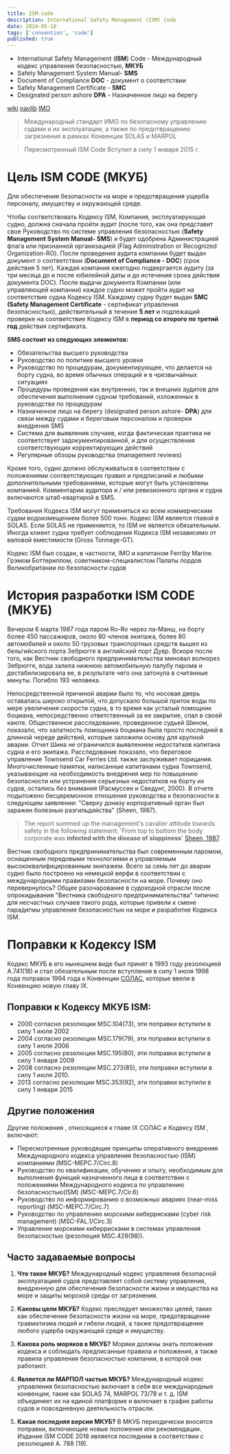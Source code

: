 ```yaml
---
title: ISM-code
description: International Safety Management (ISM) Code
date: 2024-05-10
tags: ['convention', 'code']
published: true
---
```


- International Safety Management (**ISM**) Code - Международный кодекс
  управления безопасностью, **МКУБ**
- Safety Management System Manual- **SMS**
- Document of Compliance **DOC** - документ о соответствии
- Safety Management Certificate - **SMC**
- Designated person ashore **DPA** - Назначенное лицо на берегу

[wiki](https://en.m.wikipedia.org/wiki/International_Safety_Management_Code)
[navlib](https://navlib.net/ism-code/)
[IMO](https://www.imo.org/en/OurWork/HumanElement/Pages/ISMCode.aspx)

> Международный стандарт ИМО по безопасному управлению судами и их эксплуатации,
> а также по предотвращению загрязнения в рамках Конвенции SOLAS и MARPOL

> Пересмотренный ISM Code Вступил в силу 1 января 2015 г.

# Цель ISM CODE (МКУБ)

Для обеспечения безопасности на море и предотвращения ущерба персоналу,
имуществу и окружающей среде.

Чтобы соответствовать Кодексу ISM, Компания, эксплуатирующая судно, должна
сначала пройти аудит (после того, как она представит свое Руководство по системе
управления безопасностью (**Safety Management System Manual- SMS**) и будет
одобрена Администрацией флага или признанной организацией (Flag Administration
or Recognized Organization-RO). После проведения аудита компании будет выдан
документ о соответствии (**Document of Compliance - DOC**) (срок действия 5
лет). Каждая компания ежегодно подвергается аудиту (за три месяца до и после
юбилейной даты и до истечения срока действия документа DOC). После выдачи
документа Компании (или управляющей компании) каждое судно может пройти аудит на
соответствие судна Кодексу ISM. Каждому судну будет выдан **SMC (Safety
Management Certificate** - сертификат управления безопасностью), действительный
в течение **5 лет** и подлежащий проверке на соответствие Кодексу ISM в **период
со второго по третий год** действия сертификата.

**SMS состоит из следующих элементов:**

- Обязательства высшего руководства
- Руководство по политике высшего уровня
- Руководство по процедурам, документирующее, что делается на борту судна, во
  время обычных операций и в чрезвычайных ситуациях
- Процедуры проведения как внутренних, так и внешних аудитов для обеспечения
  выполнения судном требований, изложенных в руководстве по процедурам
- Назначенное лицо на берегу (designated person ashore- **DPA**) для связи между
  судами и береговым персоналом и проверки внедрения SMS
- Система для выявления случаев, когда фактическая практика не соответствует
  задокументированной, и для осуществления соответствующих корректирующих
  действий
- Регулярные обзоры руководства (management reviews)

Кроме того, судно должно обслуживаться в соответствии с положениями
соответствующих правил и предписаний и любыми дополнительными требованиями,
которые могут быть установлены компанией. Комментарии аудитора и / или
ревизионного органа и судна включаются штаб-квартирой в SMS.

Требования Кодекса ISM могут применяться ко всем коммерческим судам
водоизмещением более 500 тонн. Кодекс ISM является главой в SOLAS. Если SOLAS не
применяется, то ISM не является обязательным. Иногда клиент судна требует
соблюдения Кодекса ISM независимо от валовой вместимости (Gross Tonnage-GT).

Кодекс ISM был создан, в частности, IMO и капитаном Ferriby Marine. Грэмом
Боттериллом, советником-специалистом Палаты лордов Великобритании по
безопасности судов

# История разработки ISM CODE (МКУБ)

Вечером 6 марта 1987 года паром Ro-Ro через ла-Манш, на борту более 450
пассажиров, около 80 членов экипажа, более 80 автомобилей и около 50 грузовых
транспортных средств вышел из бельгийского порта Зебрюгге в английский порт
Дувр. Вскоре после того, как Вестник свободного предпринимательства миновал
волнорез Зебрюгге, вода залила нижнюю автомобильную палубу парома и
дестабилизировала ее, в результате чего она затонула в считанные минуты. Погибло
193 человека.

Непосредственной причиной аварии было то, что носовая дверь оставалась широко
открытой, что допускало большой приток воды по мере увеличения скорости судна, в
то время как усталый помощник боцмана, непосредственно ответственный за ее
закрытие, спал в своей каюте. Общественное расследование, проведенное судьей
Шином, показало, что халатность помощника боцмана была просто последней в
длинной череде действий, которые заложили основу для крупной аварии. Отчет Шина
не ограничился выявлением недостатков капитана судна и его экипажа.
Расследование показало, что береговое управление Townsend Car Ferries Ltd. также
заслуживает порицания. Многочисленные памятки, написанные капитанами судна
Townsend, указывающие на необходимость внедрения мер по повышению безопасности
или устранения серьезных недостатков на борту их судов, остались без внимания
(Расмуссен и Сведунг, 2000). В отчете подытожено бесцеремонное отношение
руководства к безопасности в следующем заявлении: "Сверху донизу корпоративный
орган был заражен болезнью разгильдяйства" (Sheen, 1987).

> The report summed up the management's cavalier attitude towards safety in the
> following statement: 'From top to bottom the body corporate was **infected
> with the disease of sloppiness**'
> [Sheen, 1987](https://en.m.wikipedia.org/wiki/International_Safety_Management_Code).

Вестник свободного предпринимательства был современным паромом, оснащенным
передовыми технологиями и управляемым высококвалифицированным экипажем. Всего за
семь лет до аварии судно было построено на немецкой верфи в соответствии с
международными правилами безопасности на море. Почему оно перевернулось? Общее
разочарование в судоходной отрасли после опрокидывания "Вестника свободного
предпринимательства" типично для несчастных случаев такого рода, которые привели
к смене парадигмы управления безопасностью на море и разработке Кодекса ISM.

# Поправки к Кодексу ISM

Кодекс МКУБ в его нынешнем виде был принят в 1993 году резолюцией A.741(18) и
стал обязательным после вступления в силу 1 июля 1998 года поправок 1994 года к
Конвенции [СОЛАС](/blog/solas), которые ввели в Конвенцию новую главу IX.

## Поправки к Кодексу МКУБ ISM:

- 2000 согласно резолюции MSC.104(73), эти поправки вступили в силу 1 июля 2002
- 2004 согласно резолюции MSC.179(79), эти поправки вступили в силу 1 июля 2006
- 2005 согласно резолюции MSC.195(80), эти поправки вступили в силу 1 января
  2009
- 2008 согласно резолюции MSC.273(85), эти поправки вступили в силу 1 июля 2010.
- 2013 согласно резолюции MSC.353(92), эти поправки вступили в силу 1 января
  2015

## Другие положения

Другие положения , относящиеся к главе IX СОЛАС и Кодексу ISM , включают:

- Пересмотренные руководящие принципы оперативного внедрения Международного
  кодекса управления безопасностью (ISM) компаниями (MSC-MEPC.7/Circ.8)
- Руководство по квалификации, обучению и опыту, необходимым для выполнения
  функций назначенного лица в соответствии с положениями Международного кодекса
  по управлению безопасностью(ISM) (MSC-MEPC.7/Cir.6)
- Руководство по информированию о возможных авариях (near-miss reporting)
  (MSC-MEPC.7/Circ.7)
- Руководство по управлению морскими киберрисками (cyber risk management)
  (MSC-FAL.1/Circ.3)
- Управление морскими киберрисками в системах управления безопасностью
  (резолюция MSC.428(98)).

## Часто задаваемые вопросы

1. **Что такое МКУБ?** Международный кодекс управления безопасной эксплуатацией
   судов представляет собой систему управления, внедренную для обеспечения
   безопасности жизни и имущества на море и защиты морской среды от загрязнения.

2. **Каковы цели МКУБ?** Кодекс преследует множество целей, таких как
   обеспечение безопасности жизни на море, предотвращение травматизма людей и
   гибели людей, а также предотвращение любого ущерба окружающей среде и
   имуществу.

3. **Какова роль моряков в МКУБ?** Моряки должны знать положения кодекса и
   соблюдать предписанные правила и положения, а также правила управления
   безопасностью компании, в которой они работают.

4. **Является ли МАРПОЛ частью МКУБ?** Международный кодекс управления
   безопасностью включает в себя все международные конвенции, такие как SOLAS
   74, MARPOL 73/78 и т. д. ISM объединяет их на единой платформе и включает в
   график работы судов и повседневную деятельность отрасли.

5. **Какая последняя версия МКУБ?** В МКУБ периодически вносятся поправки,
   включающие новые положения или рекомендации. Издание ISM CODE 2018 является
   последним в соответствии с резолюцией A. 788 (19).
